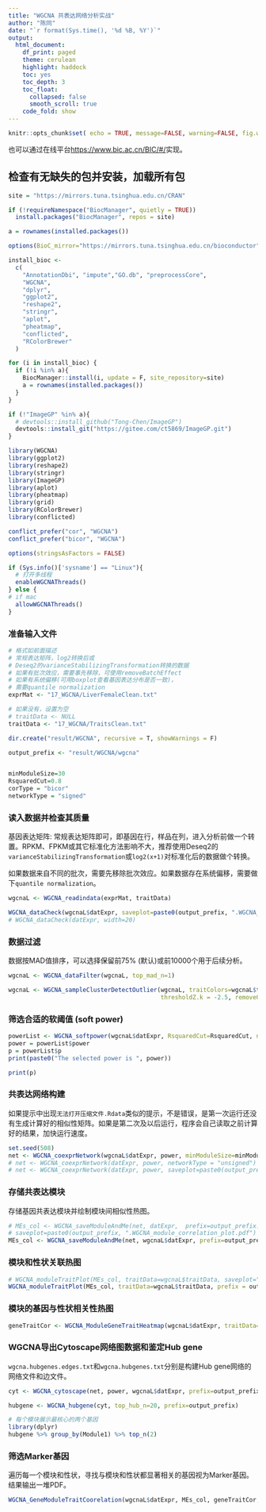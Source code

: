 ```yaml
---
title: "WGCNA 共表达网络分析实战"
author: "陈同"
date: "`r format(Sys.time(), '%d %B, %Y')`"
output:
  html_document:
    df_print: paged
    theme: cerulean
    highlight: haddock
    toc: yes
    toc_depth: 3
    toc_float:
      collapsed: false
      smooth_scroll: true
    code_fold: show
---
```



```r
knitr::opts_chunk$set( echo = TRUE, message=FALSE, warning=FALSE, fig.width=8 )
```

也可以通过在线平台<https://www.bic.ac.cn/BIC/#/>实现。

## 检查有无缺失的包并安装，加载所有包

```r
site = "https://mirrors.tuna.tsinghua.edu.cn/CRAN"

if (!requireNamespace("BiocManager", quietly = TRUE))
  install.packages("BiocManager", repos = site)

a = rownames(installed.packages())

options(BioC_mirror="https://mirrors.tuna.tsinghua.edu.cn/bioconductor")

install_bioc <-
  c(
    "AnnotationDbi", "impute","GO.db", "preprocessCore",
    "WGCNA",
    "dplyr",
    "ggplot2",
    "reshape2",
    "stringr",
    "aplot",
    "pheatmap",
    "conflicted",
    "RColorBrewer"
  )

for (i in install_bioc) {
  if (!i %in% a){
    BiocManager::install(i, update = F, site_repository=site)
    a = rownames(installed.packages())
  }
}

if (!"ImageGP" %in% a){
  # devtools::install_github("Tong-Chen/ImageGP")
  devtools::install_git("https://gitee.com/ct5869/ImageGP.git")
}
```

```r
library(WGCNA)
library(ggplot2)
library(reshape2)
library(stringr)
library(ImageGP)
library(aplot)
library(pheatmap)
library(grid)
library(RColorBrewer)
library(conflicted)

conflict_prefer("cor", "WGCNA")
conflict_prefer("bicor", "WGCNA")

options(stringsAsFactors = FALSE)

if (Sys.info()['sysname'] == "Linux"){
  # 打开多线程
  enableWGCNAThreads()
} else {
# if mac
  allowWGCNAThreads()
}
```

### 准备输入文件

```r
# 格式如前面描述
# 常规表达矩阵，log2转换后或
# Deseq2的varianceStabilizingTransformation转换的数据
# 如果有批次效应，需要事先移除，可使用removeBatchEffect
# 如果有系统偏移(可用boxplot查看基因表达分布是否一致)，
# 需要quantile normalization
exprMat <- "17_WGCNA/LiverFemaleClean.txt"

# 如果没有，设置为空
# traitData <- NULL
traitData <- "17_WGCNA/TraitsClean.txt"

dir.create("result/WGCNA", recursive = T, showWarnings = F)

output_prefix <- "result/WGCNA/wgcna"


minModuleSize=30
RsquaredCut=0.8
corType = "bicor"
networkType = "signed"
```

### 读入数据并检查其质量

基因表达矩阵: 常规表达矩阵即可，即基因在行，样品在列，进入分析前做一个转置。RPKM、FPKM或其它标准化方法影响不大，推荐使用Deseq2的`varianceStabilizingTransformation`或`log2(x+1)`对标准化后的数据做个转换。

如果数据来自不同的批次，需要先移除批次效应。如果数据存在系统偏移，需要做下`quantile normalization`。

```r
wgcnaL <- WGCNA_readindata(exprMat, traitData)

WGCNA_dataCheck(wgcnaL$datExpr, saveplot=paste0(output_prefix, ".WGCNA_dataCheck.pdf"), width=20)
# WGCNA_dataCheck(datExpr, width=20)
```



### 数据过滤

数据按MAD值排序，可以选择保留前75% (默认)或前10000个用于后续分析。

```r
wgcnaL <- WGCNA_dataFilter(wgcnaL, top_mad_n=1)

wgcnaL <- WGCNA_sampleClusterDetectOutlier(wgcnaL, traitColors=wgcnaL$traitColors,
                                           thresholdZ.k = -2.5, removeOutlier = T)
```

### 筛选合适的软阈值 (soft power)

```r
powerList <- WGCNA_softpower(wgcnaL$datExpr, RsquaredCut=RsquaredCut, networkType=networkType, saveplot=paste0(output_prefix, ".power.pdf"))
power = powerList$power
p = powerList$p
print(paste0("The selected power is ", power))

print(p)
```



### 共表达网络构建

如果提示中出现`无法打开压缩文件.Rdata`类似的提示，不是错误，是第一次运行还没有生成计算好的相似性矩阵。如果是第二次及以后运行，程序会自己读取之前计算好的结果，加快运行速度。

```r
set.seed(508)
net <- WGCNA_coexprNetwork(wgcnaL$datExpr, power, minModuleSize=minModuleSize, corType = corType, networkType = networkType)
# net <- WGCNA_coexprNetwork(datExpr, power, networkType = "unsigned")
# net <- WGCNA_coexprNetwork(datExpr, power, saveplot=paste0(output_prefix, "WGCNA_module_generation_plot.pdf"))
```

### 存储共表达模块

存储基因共表达模块并绘制模块间相似性热图。

```r
# MEs_col <- WGCNA_saveModuleAndMe(net, datExpr,  prefix=output_prefix， 
# saveplot=paste0(output_prefix, ".WGCNA_module_correlation_plot.pdf")
MEs_col <- WGCNA_saveModuleAndMe(net, wgcnaL$datExpr, prefix=output_prefix)
```

### 模块和性状关联热图


```r
# WGCNA_moduleTraitPlot(MEs_col, traitData=wgcnaL$traitData, saveplot="17_WGCNA/WGCNA_moduleTraitHeatmap.pdf", width=15, height=12)
WGCNA_moduleTraitPlot(MEs_col, traitData=wgcnaL$traitData, prefix = output_prefix, corType=corType)
```

### 模块的基因与性状相关性热图

```r
geneTraitCor <- WGCNA_ModuleGeneTraitHeatmap(wgcnaL$datExpr, traitData=wgcnaL$traitData, net=net, prefix = output_prefix, corType=corType)
```

### WGCNA导出Cytoscape网络图数据和鉴定Hub gene

`wgcna.hubgenes.edges.txt`和`wgcna.hubgenes.txt`分别是构建Hub gene网络的网络文件和边文件。


```r
cyt <- WGCNA_cytoscape(net, power, wgcnaL$datExpr, prefix=output_prefix)

hubgene <- WGCNA_hubgene(cyt, top_hub_n=20, prefix=output_prefix)

# 每个模块展示最核心的两个基因
library(dplyr)
hubgene %>% group_by(Module1) %>% top_n(2)
```

### 筛选Marker基因

遍历每一个模块和性状，寻找与模块和性状都显著相关的基因视为Marker基因。结果输出一堆PDF。

```r
WGCNA_GeneModuleTraitCoorelation(wgcnaL$datExpr, MEs_col, geneTraitCor, traitData=wgcnaL$traitData, net, prefix=output_prefix, corType=corType)
```



